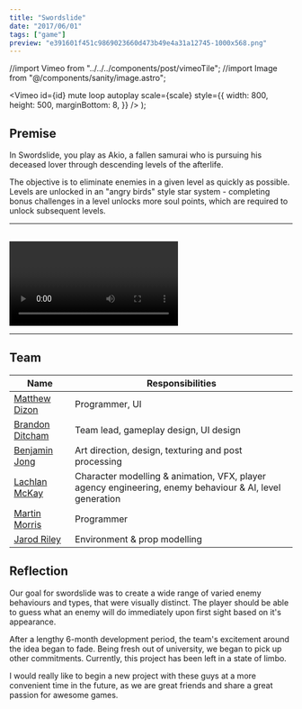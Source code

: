 ```yaml
---
title: "Swordslide"
date: "2017/06/01"
tags: ["game"]
preview: "e391601f451c9869023660d473b49e4a31a12745-1000x568.png"
---
```


//import Vimeo from "../../../components/post/vimeoTile";
//import Image from "@/components/sanity/image.astro";

  <Vimeo
    id={id}
    mute
    loop
    autoplay
    scale={scale}
    style={{
      width: 800,
      height: 500,
      marginBottom: 8,
    }}
  />
);

## Premise

In Swordslide, you play as Akio, a fallen samurai who is pursuing his deceased
lover through descending levels of the afterlife.

The objective is to eliminate enemies in a given level as quickly as possible.
Levels are unlocked in an "angry birds" style star system - completing bonus
challenges in a level unlocks more soul points, which are required to unlock
subsequent levels.

---

<div
  style={{
    display: "flex",
    justifyContent: "center",
    alignItems: "center",
    flexWrap: "wrap",
  }}
>
  <Image
    url="e391601f451c9869023660d473b49e4a31a12745-1000x568.png"
    resize="post"
    style={{ marginBottom: 8 }}
  />
  <Image
    url="090b0cef26d5733dba7f9ce2a27fe08103617963-1920x1080.png"
    resize="post"
    style={{ marginBottom: 8 }}
  />
  <br />
  <Video id="427023401" scale={1000} />
  <Video id="427022411" scale={800} />
  <Video id="427023720" scale={800} />
  <Video id="427024115" scale={800} />
</div>

---

## Team

| Name                                                                 | Responsibilities                                                                                        |
| -------------------------------------------------------------------- | ------------------------------------------------------------------------------------------------------- |
| [Matthew Dizon](https://matthewdizon.artstation.com/programming)     | Programmer, UI                                                                                          |
| [Brandon Ditcham](https://www.linkedin.com/in/brandonditcham/)       | Team lead, gameplay design, UI design                                                                   |
| [Benjamin Jong](https://www.behance.net/benjaminjong)                | Art direction, design, texturing and post processing                                                    |
| [Lachlan McKay](http://lachlanmckay.com/about)                       | Character modelling & animation, VFX, player agency engineering, enemy behaviour & AI, level generation |
| [Martin Morris](https://www.linkedin.com/in/martin-morris-88b241a6/) | Programmer                                                                                              |
| [Jarod Riley](https://www.facebook.com/jarod.riley.3)                | Environment & prop modelling                                                                            |

## Reflection

Our goal for swordslide was to create a wide range of varied enemy behaviours
and types, that were visually distinct. The player should be able to guess
what an enemy will do immediately upon first sight based on it's appearance.

After a lengthy 6-month development period, the team's excitement around the
idea began to fade. Being fresh out of university, we began to pick up other
commitments. Currently, this project has been left in a state of limbo.

I would really like to begin a new project with these guys at a more
convenient time in the future, as we are great friends and share a great
passion for awesome games.

